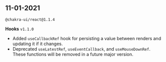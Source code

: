## 11-01-2021

`@chakra-ui/react@1.1.4`

**Hooks** `v1.1.0`

- Added `useCallbackRef` hook for persisting a value between renders and
  updating it if it changes.
- Deprecated `useLatestRef`, `useEventCallback`, and `useMouseDownRef`. These
  functions will be removed in a future major version.